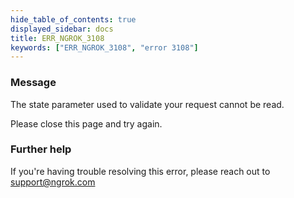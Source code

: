 ```yaml
---
hide_table_of_contents: true
displayed_sidebar: docs
title: ERR_NGROK_3108
keywords: ["ERR_NGROK_3108", "error 3108"]
---
```


### Message

The state parameter used to validate your request cannot be read.

Please close this page and try again.

### Further help

If you're having trouble resolving this error, please reach out to [support@ngrok.com](mailto:support@ngrok.com?subject=Help%20with%20ERR_NGROK_3108)
